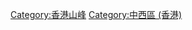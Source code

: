 {{commonscat|Lung Fu Shan}}
{{catmore}}
[[Category:香港山峰|Category:香港山峰]]
[[Category:中西區_(香港)|Category:中西區 (香港)]]